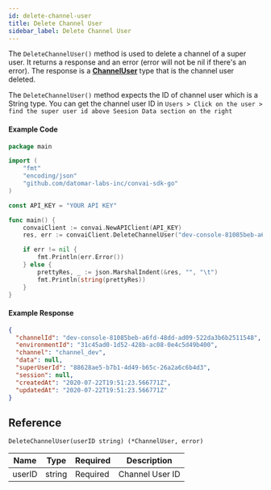 ```yaml
---
id: delete-channel-user
title: Delete Channel User
sidebar_label: Delete Channel User
---
```


The ```DeleteChannelUser()``` method is used to delete a channel of a super user. It returns a response and an error (error will not be nil if there's an error). The response is a **[ChannelUser]()** type that is the channel user deleted.

The ```DeleteChannelUser()``` method expects the ID of channel user which is a String type. You can get the channel user ID in ```Users > Click on the user > find the super user id above Seesion Data section on the right```

#### Example Code

```go
package main

import (
    "fmt"
    "encoding/json"
    "github.com/datomar-labs-inc/convai-sdk-go"
)

const API_KEY = "YOUR API KEY"

func main() {
    convaiClient := convai.NewAPIClient(API_KEY)
	res, err := convaiClient.DeleteChannelUser("dev-console-81085beb-a6fd-48dd-ad09-522da3b6b2511548")

	if err != nil {
		fmt.Println(err.Error())
	} else {
		prettyRes, _ := json.MarshalIndent(&res, "", "\t")
		fmt.Println(string(prettyRes))
	}
}
```

#### Example Response
```json
{
  "channelId": "dev-console-81085beb-a6fd-48dd-ad09-522da3b6b2511548",
  "environmentId": "31c45ad0-1d52-428b-ac08-0e4c5d49b400",
  "channel": "channel_dev",
  "data": null,
  "superUserId": "88628ae5-b7b1-4d49-b65c-26a2a6c6b4d3",
  "session": null,
  "createdAt": "2020-07-22T19:51:23.566771Z",
  "updatedAt": "2020-07-22T19:51:23.566771Z"
}
```

## Reference
```DeleteChannelUser(userID string) (*ChannelUser, error)```

| Name  | Type             | Required | Description          |
|-------|------------------|----------|----------------------|
| userID | string     | Required | Channel User ID |